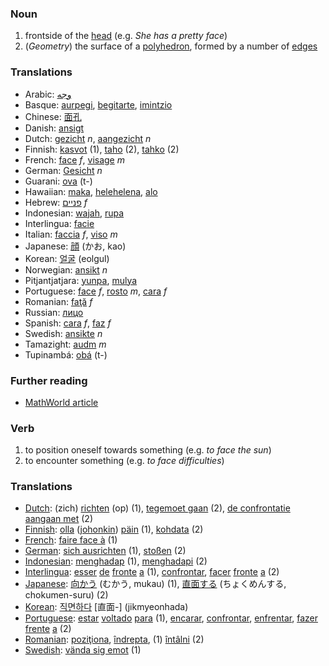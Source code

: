 === Noun ===
# frontside of the [[head]] (e.g. ''She has a pretty face'')
# (''Geometry'') the surface of a [[polyhedron]], formed by a number of [[edge]]s

=== Translations ===
*Arabic: [[وجه]]
*Basque: [[aurpegi]], [[begitarte]], [[imintzio]]
*Chinese: [[面孔]]
*Danish: [[ansigt]]
*Dutch: [[gezicht]] ''n'', [[aangezicht]] ''n''
*Finnish: [[kasvot]] (1), [[taho]] (2), [[tahko]] (2)
*French: [[face]] ''f'', [[visage]] ''m''
*German: [[Gesicht]] ''n''
*Guarani: [[ova]] (t-)
*Hawaiian: [[maka]], [[helehelena]], [[alo]]
*Hebrew: [[פניים]] ''f''
*Indonesian: [[wajah]], [[rupa]]
*Interlingua: [[facie]]
*Italian: [[faccia]] ''f'', [[viso]] ''m''
*Japanese: [[顔]] (かお, kao)
*Korean: [[얼굴]] (eolgul)
*Norwegian: [[ansikt]] ''n''
*Pitjantjatjara: [[yunpa]], [[mulya]]
*Portuguese: [[face]] ''f'', [[rosto]] ''m'', [[cara]] ''f''
*Romanian: [[faţă]] ''f''
*Russian: [[лицо]]
*Spanish: [[cara]] ''f'', [[faz]] ''f''
*Swedish: [[ansikte]] ''n''
*Tamazight: [[audm]] ''m''
*Tupinambá: [[obá]] (t-)

===Further reading===
*[http://mathworld.wolfram.com/Face.html MathWorld article]

=== Verb ===
# to position oneself towards something (e.g. ''to face the sun'')
# to encounter something (e.g. ''to face difficulties'')

=== Translations ===
*[[Dutch]]: (zich) [[richten]] (op) (1), [[tegemoet gaan]] (2), [[de confrontatie aangaan met]] (2)
*[[Finnish]]: [[olla]] ([[jokin|johonkin]]) [[päin]] (1), [[kohdata]] (2)
*[[French]]: [[faire face à]] (1)
*[[German]]: [[sich ausrichten]] (1), [[stoßen]] (2)
*[[Indonesian]]: [[hadap|menghadap]] (1), [[hadap|menghadapi]] (2)
*[[Interlingua]]: [[esser]] [[de]] [[fronte]] [[a]] (1), [[confrontar]], [[facer]] [[fronte]] [[a]] (2)
*[[Japanese]]: [[向かう]] (むかう, mukau) (1), [[直面する]] (ちょくめんする, chokumen-suru) (2)
*[[Korean]]: [[직면하다]] [直面-] (jikmyeonhada)
*[[Portuguese]]: [[estar]] [[voltar|voltado]] [[para]] (1), [[encarar]], [[confrontar]], [[enfrentar]], [[fazer]] [[frente]] [[a]] (2)
*[[Romanian]]: [[poziţiona]], [[îndrepta]], (1) [[întâlni]] (2)
*[[Swedish]]: [[vända sig emot]] (1)